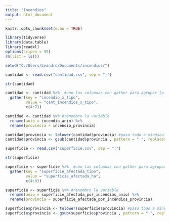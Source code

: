 ```yaml
---
title: "Incendios"
output: html_document
---
```


```r
knitr::opts_chunk$set(echo = TRUE)
```

```r
library(tidyverse)
library(data.table)
library(readxl)
options(scipen = 99)
rm(list = ls())

setwd("C:/Users/Leandro/Documents/incendios/")

```

```r
cantidad <- read.csv("cantidad.csv", sep = ";")

str(cantidad)

cantidad <- cantidad %>%  #uno las columnas con gather para agrupar la data en tidy format
  gather(key = "incendio_x_tipo",
         value = "cant_incendios_x_tipo",
         c(4:7))

cantidad <- cantidad %>% #renombro la variable
  rename(anio = incendio_anio) %>% 
  rename(provincia = incendio_provincia)

cantidad$provincia <- tolower(cantidad$provincia) #paso todo a minúscula
cantidad$provincia <- gsub(cantidad$provincia , pattern = " ", replacement = "_") #reemplazo espacios por _

```

```r
superficie <- read.csv("superficie.csv", sep = ";")

str(superficie)

superficie <- superficie %>%  #uno las columnas con gather para agrupar la data en tidy format
  gather(key = "superficie_afectada_tipo",
         value = "superficie_afectada_ha",
         c(4:8))

superficie <- superficie %>% #renombro la variable
  rename(anio = superficie_afectada_por_incendios_anio) %>% 
  rename(provincia = superficie_afectada_por_incendios_provincia)

superficie$provincia <- tolower(superficie$provincia) #paso todo a minúscula
superficie$provincia <- gsub(superficie$provincia , pattern = " ", replacement = "_") #reemplazo espacios por _

```

